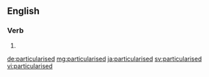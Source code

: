 ==English==

===Verb===
{{head|en}}

# {{en-past of|particularise}}

[[de:particularised]]
[[mg:particularised]]
[[ja:particularised]]
[[sv:particularised]]
[[vi:particularised]]